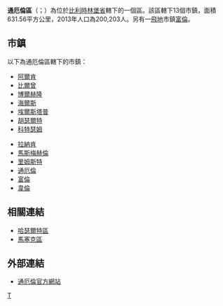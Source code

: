 {{Unreferenced|time=2018-08-10T13:10:26+00:00}}
{{not|通厄倫}}
{{Infobox settlement
| name                    = 通厄倫區
| native_name             = {{lang|nl|Arrondissement Tongeren}}
| type                    = {{flag|Belgium}}行政區
| image_skyline           = 
| image_alt               = 
| image_caption           = 
| image_map               = Arrondissement Tongeren Belgium Map.png
| map_alt                 = 
| map_caption             = 通厄倫區在[[林堡省|林堡省]]的位置
| latd = 50.85
| longd = 5.5
| coor_pinpoint           = 
| coordinates_type        = region:BE_type:adm3rd
| coordinates_display     = inline,title
| coordinates_footnotes   = 
| coordinates_region      = BE
| subdivision_type        = 國家
| subdivision_name        = {{flag|Belgium}}
| subdivision_type1       = 地區
| subdivision_name1       = {{BE-REG-FLE}}
| subdivision_type2       = 省份
| subdivision_name2       = {{BE-PROV-LI}}
| parts_type              = 市鎮
| parts_style             = para
| p1                      = 13
| established_title       = 
| established_date        = 
| unit_pref               = Metric<!-- or US or UK -->
| area_footnotes          = 
| area_total_km2          = 631.56
| elevation_footnotes     = 
| elevation_m             = 
| population_footnotes    = 
| population_total        = 200,203
| population_as_of        = 2013年1月1日
| population_density_km2  = auto
| timezone1               = [[Central_European_Time|CET]]
| utc_offset1             = +1
| timezone1_DST           = [[Central_European_Summer_Time|CEST]]
| utc_offset1_DST         = +2
| iso_code                = 
| website                 = 
| footnotes               = 
}}

'''通厄倫區'''（{{lang-nl|Arrondissement Tongeren}}；{{lang-fr|Arrondissement de Tongres}}）為位於[[比利時|比利時]][[林堡省_(比利時)|林堡省]]轄下的一個區。該區轄下13個市鎮，面積631.56平方公里，2013年人口為200,203人。另有一[[飛地|飛地]]市鎮[[富倫|富倫]]。

==市鎮==
以下為通厄倫區轄下的市鎮：

{{col-begin|width=30em}}
{{col-break}}
* [[阿爾肯|阿爾肯]]
* [[比爾曾|比爾曾]]
* [[博爾赫隆|博爾赫隆]]
* [[海爾斯|海爾斯]]
* [[埃爾斯塔普|埃爾斯塔普]]
* [[胡瑟爾特|胡瑟爾特]]
* [[科特瑟姆|科特瑟姆]]
{{col-break}}
* [[拉納肯|拉納肯]]
* [[馬斯梅赫倫|馬斯梅赫倫]]
* [[里姆斯特|里姆斯特]]
* [[通厄倫|通厄倫]]
* [[富倫|富倫]]
* [[韋倫|韋倫]]
{{col-end}}

==相關連結==
* [[哈瑟爾特區|哈瑟爾特區]]
* [[馬塞克區|馬塞克區]]

==外部連結==
* [http://www.tongeren.be/ 通厄倫官方網站] {{Wayback|url=http://www.tongeren.be/ |date=20201028181515 }}

{{比利时林堡省市区}}
{{Administrative arrondissements of Belgium|state=collapsed}}

[[Category:林堡省行政區|T]]

{{Belgium-geo-stub}}
